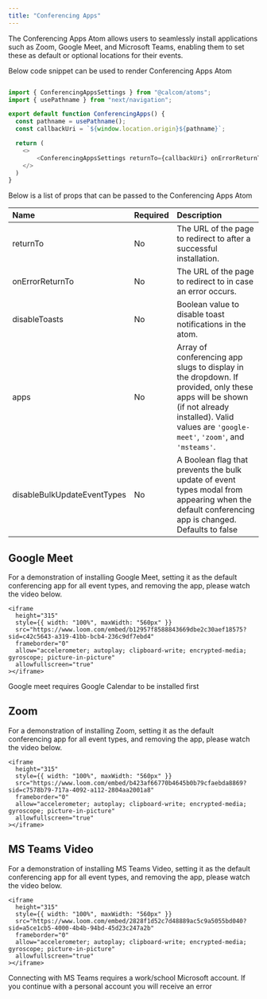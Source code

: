 ```yaml
---
title: "Conferencing Apps"
---
```


The Conferencing Apps Atom allows users to seamlessly install applications such as Zoom, Google Meet, and Microsoft Teams, enabling them to set these as default or optional locations for their events.

Below code snippet can be used to render Conferencing Apps Atom 

```js

import { ConferencingAppsSettings } from "@calcom/atoms";
import { usePathname } from "next/navigation";

export default function ConferencingApps() {
  const pathname = usePathname();
  const callbackUri = `${window.location.origin}${pathname}`;

  return (
    <>
        <ConferencingAppsSettings returnTo={callbackUri} onErrorReturnTo={callbackUri} />
    </>
  )
}
```

Below is a list of props that can be passed to the Conferencing Apps Atom

<p></p>

| Name                | Required | Description                                                                 |
| :------------------ | :------- | :-------------------------------------------------------------------------- |
| returnTo            | No       | The URL of the page to redirect to after a successful installation.    |
| onErrorReturnTo     | No       | The URL of the page to redirect to in case an error occurs.            |
| disableToasts       | No       | Boolean value to disable toast notifications in the atom.              |
| apps                | No       | Array of conferencing app slugs to display in the dropdown. If provided, only these apps will be shown (if not already installed). Valid values are `'google-meet'`, `'zoom'`, and `'msteams'`.    |
| disableBulkUpdateEventTypes | No | A Boolean flag that prevents the bulk update of event types modal from appearing when the default conferencing app is changed. Defaults to false |


## Google Meet

For a demonstration of installing Google Meet, setting it as the default conferencing app for all event types, and removing the app, please watch the video below.

<p></p>

    <iframe
      height="315"
      style={{ width: "100%", maxWidth: "560px" }}
      src="https://www.loom.com/embed/b12957f8588843669dbe2c30aef18575?sid=c42c5643-a319-41bb-bcb4-236c9df7ebd4"
      frameborder="0"
      allow="accelerometer; autoplay; clipboard-write; encrypted-media; gyroscope; picture-in-picture"
      allowfullscreen="true"
    ></iframe>

<p></p>

<Info>Google meet requires Google Calendar to be installed first</Info>

## Zoom

For a demonstration of installing Zoom, setting it as the default conferencing app for all event types, and removing the app, please watch the video below.

<p></p>

    <iframe
      height="315"
      style={{ width: "100%", maxWidth: "560px" }}
      src="https://www.loom.com/embed/b423af66770b4645b0b79cfaebda8869?sid=c7578b79-717a-4092-a112-2804aa2001a8"
      frameborder="0"
      allow="accelerometer; autoplay; clipboard-write; encrypted-media; gyroscope; picture-in-picture"
      allowfullscreen="true"
    ></iframe>

<p></p>

## MS Teams Video 

For a demonstration of installing MS Teams Video, setting it as the default conferencing app for all event types, and removing the app, please watch the video below.

<p></p>

    <iframe
      height="315"
      style={{ width: "100%", maxWidth: "560px" }}
      src="https://www.loom.com/embed/2828f1d52c7d48889ac5c9a5055bd040?sid=a5ce1cb5-4000-4b4b-94bd-45d23c247a2b"
      frameborder="0"
      allow="accelerometer; autoplay; clipboard-write; encrypted-media; gyroscope; picture-in-picture"
      allowfullscreen="true"
    ></iframe>

<p></p>

<Info>
  Connecting with MS Teams requires a work/school Microsoft account.
  If you continue with a personal account you will receive an error
</Info>